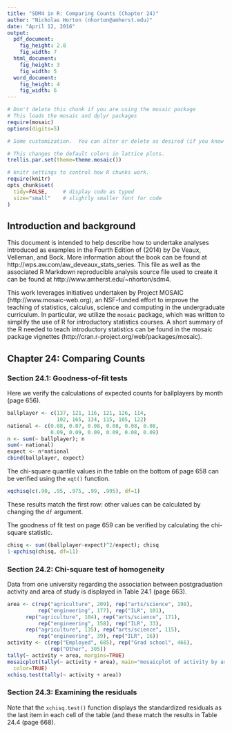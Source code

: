 ```yaml
---
title: "SDM4 in R: Comparing Counts (Chapter 24)"
author: "Nicholas Horton (nhorton@amherst.edu)"
date: "April 12, 2016"
output: 
  pdf_document:
    fig_height: 2.8
    fig_width: 7
  html_document:
    fig_height: 3
    fig_width: 5
  word_document:
    fig_height: 4
    fig_width: 6
---
```



```r
# Don't delete this chunk if you are using the mosaic package
# This loads the mosaic and dplyr packages
require(mosaic)
options(digits=5)
```

```r
# Some customization.  You can alter or delete as desired (if you know what you are doing).

# This changes the default colors in lattice plots.
trellis.par.set(theme=theme.mosaic())  

# knitr settings to control how R chunks work.
require(knitr)
opts_chunk$set(
  tidy=FALSE,     # display code as typed
  size="small"    # slightly smaller font for code
)
```

## Introduction and background 

This document is intended to help describe how to undertake analyses introduced 
as examples in the Fourth Edition of \emph{Stats: Data and Models} (2014) by De Veaux, Velleman, and Bock.
More information about the book can be found at http://wps.aw.com/aw_deveaux_stats_series.  This
file as well as the associated R Markdown reproducible analysis source file used to create it can be found at http://www.amherst.edu/~nhorton/sdm4.

This work leverages initiatives undertaken by Project MOSAIC (http://www.mosaic-web.org), an NSF-funded effort to improve the teaching of statistics, calculus, science and computing in the undergraduate curriculum. In particular, we utilize the `mosaic` package, which was written to simplify the use of R for introductory statistics courses. A short summary of the R needed to teach introductory statistics can be found in the mosaic package vignettes (http://cran.r-project.org/web/packages/mosaic).

## Chapter 24: Comparing Counts

### Section 24.1: Goodness-of-fit tests


Here we verify the calculations of expected counts for
ballplayers by month (page 656).
```r
ballplayer <- c(137, 121, 116, 121, 126, 114, 
                102, 165, 134, 115, 105, 122)
national <- c(0.08, 0.07, 0.08, 0.08, 0.08, 0.08,
              0.09, 0.09, 0.09, 0.09, 0.08, 0.09)
n <- sum(~ ballplayer); n
sum(~ national)
expect <- n*national
cbind(ballplayer, expect)
```

The chi-square quantile values in the table on the bottom of page 658 can be verified using the `xqt()` function.
```r
xqchisq(c(.90, .95, .975, .99, .995), df=1)
```
These results match the first row: other values can be calculated by changing the
`df` argument.

The goodness of fit test on page 659 can be verified by calculating the
chi-square statistic.

```r
chisq <- sum((ballplayer-expect)^2/expect); chisq
1-xpchisq(chisq, df=11)
```

### Section 24.2: Chi-square test of homogeneity

Data from one university regarding
the association between postgraduation activity and area of study
is displayed in Table 24.1 (page 663).  

```r
area <- c(rep("agriculture", 209), rep("arts/science", 198), 
          rep("engineering", 177), rep("ILR", 101),
	  rep("agriculture", 104), rep("arts/science", 171), 
          rep("engineering", 158), rep("ILR", 33),
	  rep("agriculture", 135), rep("arts/science", 115), 
          rep("engineering", 39), rep("ILR", 16))
activity <- c(rep("Employed", 685), rep("Grad school", 466), 
              rep("Other", 305))
tally(~ activity + area, margins=TRUE)
mosaicplot(tally(~ activity + area), main="mosaicplot of activity by area",
  color=TRUE)
xchisq.test(tally(~ activity + area))
```

### Section 24.3: Examining the residuals

Note that the `xchisq.test()` function displays the standardized
residuals as the last item in each cell of the table (and these
match the results in Table 24.4 (page 668).  

